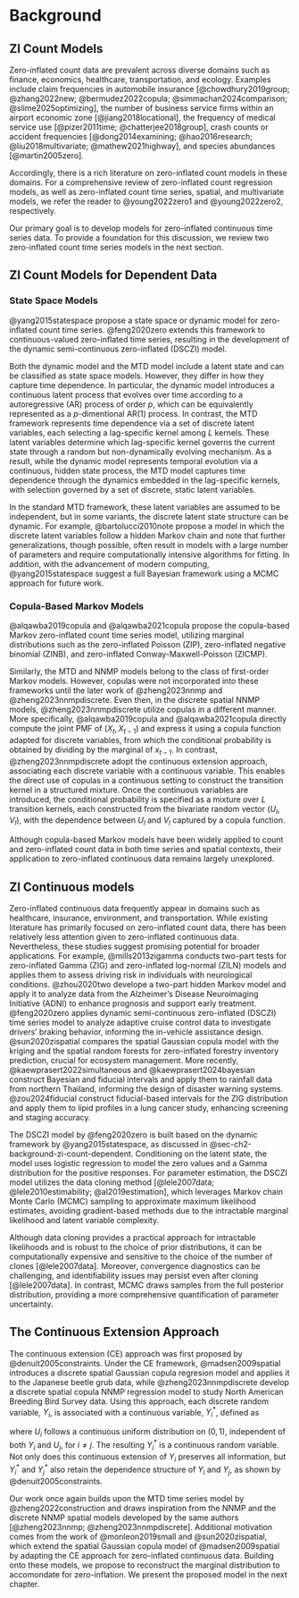 # Background {#sec-ch2-background}

## ZI Count Models {#sec-ch2-background-zi-count}

Zero-inflated count data are prevalent across diverse domains such as finance, economics, healthcare, transportation, and ecology. Examples include claim frequencies in automobile insurance [@chowdhury2019group; @zhang2022new; @bermudez2022copula; @simmachan2024comparison; @slime2025optimizing], the number of business service firms within an airport economic zone [@jiang2018locational], the frequency of medical service use [@pizer2011time; @chatterjee2018group], crash counts or accident frequencies [@dong2014examining; @hao2016research; @liu2018multivariate; @mathew2021highway], and species abundances [@martin2005zero]. 

Accordingly, there is a rich literature on zero-inflated count models in these domains. For a comprehensive review of zero-inflated count regression models, as well as zero-inflated count time series, spatial, and multivariate models, we refer the reader to @young2022zero1 and @young2022zero2, respectively. 

Our primary goal is to develop models for zero-inflated continuous time series data. To provide a foundation for this discussion, we review two zero-inflated count time series models in the next section. 

## ZI Count Models for Dependent Data {#sec-ch2-background-zi-count-dependent}

### State Space Models

@yang2015statespace propose a state space or dynamic model for zero-inflated count time series. @feng2020zero extends this framework to continuous-valued zero-inflated time series, resulting in the development of the dynamic semi-continuous zero-inflated (DSCZI) model. 

Both the dynamic model and the MTD model include a latent state and can be classified as state space models. However, they differ in how they capture time dependence. In particular, the dynamic model introduces a continuous latent process that evolves over time according to a autoregressive (AR) process of order $p$, which can be equivalently represented as a $p$-dimentional AR($1$) process. In contrast, the MTD framework represents time dependence via a set of discrete latent variables, each selecting a lag-specific kernel among $L$ kernels. These latent variables determine which lag-specific kernel governs the current state through a random but non-dynamically evolving mechanism. As a result, while the dynamic model represents temporal evolution via a continuous, hidden state process, the MTD model captures time dependence through the dynamics embedded in the lag-specific kernels, with selection governed by a set of discrete, static latent variables. 

In the standard MTD framework, these latent variables are assumed to be independent, but in some variants, the discrete latent state structure can be dynamic. For example, @bartolucci2010note propose a model in which the discrete latent variables follow a hidden Markov chain and note that further generalizations, though possible, often result in models with a large number of parameters and require computationally intensive algorithms for fitting. In addition, with the advancement of modern computing, @yang2015statespace suggest a full Bayesian framework using a MCMC approach for future work. 

### Copula-Based Markov Models

@alqawba2019copula and @alqawba2021copula propose the copula-based Markov zero-inflated count time series model, utilizing marginal distributions such as the zero-inflated Poisson (ZIP), zero-inflated negative binomial (ZINB), and zero-inflated Conway-Maxwell-Poisson (ZICMP). 

Similarly, the MTD and NNMP models belong to the class of first-order Markov models. However, copulas were not incorporated into these frameworks until the later work of @zheng2023nnmp and @zheng2023nnmpdiscrete. Even then, in the discrete spatial NNMP models, @zheng2023nnmpdiscrete utilize copulas in a different manner. More specifically, @alqawba2019copula and @alqawba2021copula directly compute the joint PMF of $(X_t, X_{t-1})$ and express it using a copula function adapted for discrete variables, from which the conditional probability is obtained by dividing by the marginal of $x_{t-1}$. In contrast, @zheng2023nnmpdiscrete adopt the continuous extension approach, associating each discrete variable with a continuous variable. This enables the direct use of copulas in a continuous setting to construct the transition kernel in a structured mixture. Once the continuous variables are introduced, the conditional probability is specified as a mixture over $L$ transition kernels, each constructed from the bivariate random vector $(U_l, V_l)$, with the dependence between $U_l$ and $V_l$ captured by a copula function. 

Although copula-based Markov models have been widely applied to count and zero-inflated count data in both time series and spatial contexts, their application to zero-inflated continuous data remains largely unexplored.

## ZI Continuous models 

Zero-inflated continuous data frequently appear in domains such as healthcare, insurance, environment, and transportation. While existing literature has primarily focused on zero-inflated count data, there has been relatively less attention given to zero-inflated continuous data. Nevertheless, these studies suggest promising potential for broader applications. For example, @mills2013zigamma conducts two-part tests for zero-inflated Gamma (ZIG) and zero-inflated log-normal (ZILN) models and applies them to assess driving risk in individuals with neurological conditions. @zhou2020two develope a two-part hidden Markov model and apply it to analyze data from the Alzheimer's Disease Neuroimaging Initiative (ADNI) to enhance prognosis and support early treatment. @feng2020zero applies dynamic semi-continuous zero-inflated (DSCZI) time series model to analyze adaptive cruise control data to investigate drivers’ braking behavior, informing the in-vehicle assistance design. @sun2020zispatial compares the spatial Gaussian copula model with the kriging and the spatial random forests for zero-inflated forestry inventory prediction, crucial for ecosystem management. More recently, @kaewprasert2022simultaneous and @kaewprasert2024bayesian construct Bayesian and fiducial intervals and apply them to rainfall data from northern Thailand, informing the design of disaster warning systems. @zou2024fiducial construct fiducial-based intervals for the ZIG distribution and apply them to lipid profiles in a lung cancer study, enhancing screening and staging accuracy. 

The DSCZI model by @feng2020zero is built based on the dynamic framework by @yang2015statespace, as discussed in @sec-ch2-background-zi-count-dependent. Conditioning on the latent state, the model uses logistic regression to model the zero values and a Gamma distribution for the positive responses. For parameter estimation, the DSCZI model utilizes the data cloning method [@lele2007data; @lele2010estimability; @al2019estimation], which leverages Markov chain Monte Carlo (MCMC) sampling to approximate maximum likelihood estimates, avoiding gradient-based methods due to the intractable marginal likelihood and latent variable complexity. 

Although data cloning provides a practical approach for intractable likelihoods and is robust to the choice of prior distributions, it can be computationally expensive and sensitive to the choice of the number of clones [@lele2007data]. Moreover, convergence diagnostics can be challenging, and identifiability issues may persist even after cloning [@lele2007data]. In contrast, MCMC draws samples from the full posterior distribution, providing a more comprehensive quantification of parameter uncertainty.

## The Continuous Extension Approach

The continuous extension (CE) approach was first proposed by @denuit2005constraints. Under the CE framework, @madsen2009spatial introduces a discrete spatial Gaussian copula regresion model and applies it to the Japanese beetle grub data, while @zheng2023nnmpdiscrete develop a discrete spatial copula NNMP regression model to study North American Breeding Bird Survey data. Using this approach, each discrete random variable, $Y_i$, is associated with a continuous variable, $Y_i^*$, defined as
```{=latex} 
\begin{equation}
Y_i^* = Y_i - U_i,
\end{equation}
```
where $U_i$ follows a continuous uniform distribution on $(0, 1)$, independent of both $Y_i$ and $U_j$, for $i \neq j$. The resulting $Y_i^*$ is a continuous random variable. Not only does this continuous extension of $Y_i$ preserves all information, but $Y^*_i$ and $Y^*_j$ also retain the dependence structure of $Y_i$ and $Y_j$, as shown by @denuit2005constraints. 

Our work once again builds upon the MTD time series model by @zheng2022construction and draws inspiration from the NNMP and the discrete NNMP spatial models developed by the same authors [@zheng2023nnmp; @zheng2023nnmpdiscrete]. Additional motivation comes from the work of @monleon2019small and @sun2020zispatial, which extend the spatial Gaussian copula model of @madsen2009spatial by adapting the CE approach for zero-inflated continuous data. Building onto these models, we propose to reconstruct the marginal distribution to accomondate for zero-inflation. We present the proposed model in the next chapter. 

